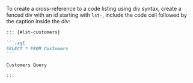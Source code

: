 To create a cross-reference to a code listing using div syntax, create a fenced div with an id starting with `lst-`, include the code cell followed by the caption inside the div:   

````markdown
::: {#lst-customers}

```.sql
SELECT * FROM Customers
```

Customers Query

:::
````